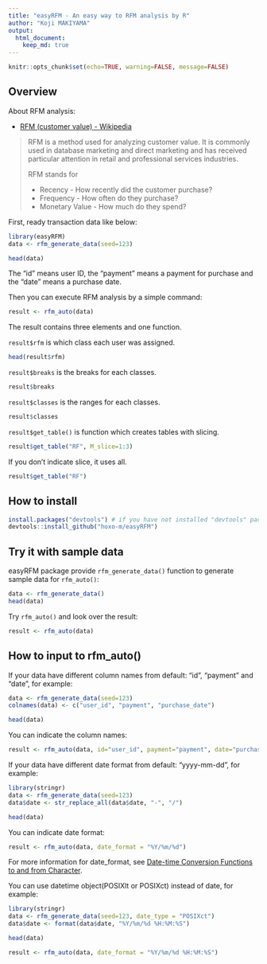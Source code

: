 ```yaml
---
title: "easyRFM - An easy way to RFM analysis by R"
author: "Koji MAKIYAMA"
output: 
  html_document: 
    keep_md: true
---
```


```r
knitr::opts_chunk$set(echo=TRUE, warning=FALSE, message=FALSE)
```

## Overview

About RFM analysis:

- [RFM (customer value) - Wikipedia](http://en.wikipedia.org/wiki/RFM_%28customer_value%29)

> RFM is a method used for analyzing customer value. It is commonly used in database marketing and direct marketing and has received particular attention in retail and professional services industries.
> 
> RFM stands for
>
> - Recency - How recently did the customer purchase?
> - Frequency - How often do they purchase?
> - Monetary Value - How much do they spend?

First, ready transaction data like below:

```r
library(easyRFM)
data <- rfm_generate_data(seed=123)
```

```r
head(data)
```

The "id" means user ID, the "payment" means a payment for purchase and the "date" means a purchase date.

Then you can execute RFM analysis by a simple command:

```r
result <- rfm_auto(data)
```

The result contains three elements and one function.

`result$rfm` is which class each user was assigned.

```r
head(result$rfm)
```

`result$breaks` is the breaks for each classes.

```r
result$breaks
```

`result$classes` is the ranges for each classes.

```r
result$classes
```

`result$get_table()` is function which creates tables with slicing.

```r
result$get_table("RF", M_slice=1:3)
```

If you don't indicate slice, it uses all.

```r
result$get_table("RF")
```

## How to install

```r
install.packages("devtools") # if you have not installed "devtools" package
devtools::install_github("hoxo-m/easyRFM")
```

## Try it with sample data

easyRFM package provide `rfm_generate_data()` function to generate sample data for `rfm_auto()`:

```r
data <- rfm_generate_data()
head(data)
```

Try `rfm_auto()` and look over the result:

```r
result <- rfm_auto(data)
```

## How to input to rfm_auto()

If your data have different column names from default: "id", "payment" and "date", for example:

```r
data <- rfm_generate_data(seed=123)
colnames(data) <- c("user_id", "payment", "purchase_date")
```

```r
head(data)
```

You can indicate the column names:

```r
result <- rfm_auto(data, id="user_id", payment="payment", date="purchase_date")
```

If your data have different date format from default: "yyyy-mm-dd", for example:

```r
library(stringr)
data <- rfm_generate_data(seed=123)
data$date <- str_replace_all(data$date, "-", "/")
```

```r
head(data)
```

You can indicate date format:

```r
result <- rfm_auto(data, date_format = "%Y/%m/%d")
```

For more information for date_format, see [Date-time Conversion Functions to and from Character](http://stat.ethz.ch/R-manual/R-patched/library/base/html/strptime.html).

You can use datetime object(POSIXlt or POSIXct) instead of date, for example:

```r
library(stringr)
data <- rfm_generate_data(seed=123, date_type = "POSIXct")
data$date <- format(data$date, "%Y/%m/%d %H:%M:%S")
```

```r
head(data)
```

```r
result <- rfm_auto(data, date_format = "%Y/%m/%d %H:%M:%S")
```
